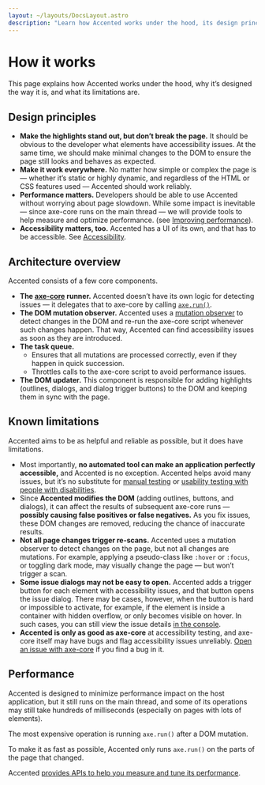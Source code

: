 ```yaml
---
layout: ~/layouts/DocsLayout.astro
description: "Learn how Accented works under the hood, its design principles, architecture, and limitations."
---
```



# How it works

This page explains how Accented works under the hood,
why it’s designed the way it is, and what its limitations are.

<TableOfContents />

## Design principles

- **Make the highlights stand out, but don’t break the page.**
  It should be obvious to the developer what elements have accessibility issues.
  At the same time, we should make minimal changes to the DOM
  to ensure the page still looks and behaves as expected.
- **Make it work everywhere.**
  No matter how simple or complex the page is —
  whether it’s static or highly dynamic,
  and regardless of the HTML or CSS features used —
  Accented should work reliably.
- **Performance matters.**
  Developers should be able to use Accented without worrying about page slowdown.
  While some impact is inevitable — since axe-core runs on the main thread —
  we will provide tools to help measure and optimize performance.
  (see [Improving performance](/getting-started#improving-performance)).
- **Accessibility matters, too.**
  Accented has a UI of its own, and that has to be accessible.
  See [Accessibility](/about#accessibility).

## Architecture overview

Accented consists of a few core components.

- **The [axe-core](https://github.com/dequelabs/axe-core) runner.**
  Accented doesn’t have its own logic for detecting issues —
  it delegates that to axe-core by calling [`axe.run()`](https://www.deque.com/axe/core-documentation/api-documentation/#api-name-axerun).
- **The DOM mutation observer.**
  Accented uses a [mutation observer](https://developer.mozilla.org/en-US/docs/Web/API/MutationObserver)
  to detect changes in the DOM and re-run the axe-core script whenever such changes happen.
  That way, Accented can find accessibility issues as soon as they are introduced.
- **The task queue.**
  - Ensures that all mutations are processed correctly, even if they happen in quick succession.
  - Throttles calls to the axe-core script to avoid performance issues.
- **The DOM updater.**
  This component is responsible for adding highlights
  (outlines, dialogs, and dialog trigger buttons) to the DOM
  and keeping them in sync with the page.

## Known limitations

Accented aims to be as helpful and reliable as possible,
but it does have limitations.

- Most importantly, **no automated tool can make an application perfectly accessible,**
  and Accented is no exception.
  Accented helps avoid many issues, but it’s no substitute
  for [manual testing](https://accessibility.huit.harvard.edu/manual-testing-accessibility)
  or [usability testing with people with disabilities](https://www.section508.gov/test/usability-testing-with-people-with-disabilities/).
- Since **Accented modifies the DOM** (adding outlines, buttons, and dialogs),
  it can affect the results of subsequent axe-core runs —
  **possibly causing false positives or false negatives.**
  As you fix issues, these DOM changes are removed, reducing the chance of inaccurate results.
- **Not all page changes trigger re-scans.**
  Accented uses a mutation observer to detect changes on the page,
  but not all changes are mutations.
  For example, applying a pseudo-class like `:hover` or `:focus`, or toggling dark mode,
  may visually change the page — but won’t trigger a scan.
- **Some issue dialogs may not be easy to open.**
  Accented adds a trigger button for each element with accessibility issues,
  and that button opens the issue dialog.
  There may be cases, however, when the button is hard or impossible to activate,
  for example, if the element is inside a container with hidden overflow,
  or only becomes visible on hover.
  In such cases, you can still view the issue details [in the console](/api#output).
- **Accented is only as good as axe-core** at accessibility testing,
  and axe-core itself may have bugs and flag accessibility issues unreliably.
  [Open an issue with axe-core](https://github.com/dequelabs/axe-core/issues) if you find a bug in it.

## Performance

Accented is designed to minimize performance impact on the host application,
but it still runs on the main thread,
and some of its operations may still take hundreds of milliseconds
(especially on pages with lots of elements).

The most expensive operation is running `axe.run()` after a DOM mutation.

To make it as fast as possible, Accented only runs `axe.run()` on the parts of the page that changed.

Accented [provides APIs to help you measure and tune its performance](/getting-started#improving-performance).
